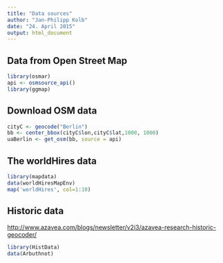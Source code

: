 ```yaml
---
title: "Data sources"
author: "Jan-Philipp Kolb"
date: "24. April 2015"
output: html_document
---
```


## Data from Open Street Map

```r
library(osmar)
api <- osmsource_api()
library(ggmap)
```

## Download OSM data 

```r
cityC <- geocode("Berlin")
bb <- center_bbox(cityC$lon,cityC$lat,1000, 1000)
uaBerlin <- get_osm(bb, source = api)
```


## The worldHires data

```r
library(mapdata)
data(worldHiresMapEnv)
map('worldHires', col=1:10)
```


## Historic data

<http://www.azavea.com/blogs/newsletter/v2i3/azavea-research-historic-geocoder/>

```r
library(HistData)
data(Arbuthnot)
```

